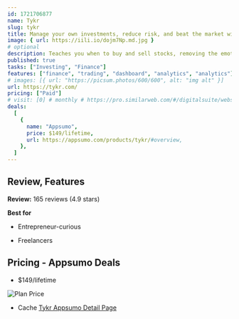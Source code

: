 ```yaml
---
id: 1721706877
name: Tykr
slug: tykr
title: Manage your own investments, reduce risk, and beat the market with ease
image: { url: https://iili.io/dojm7Np.md.jpg }
# optional
description: Teaches you when to buy and sell stocks, removing the emotions and guesswork from investingTykr provides a summary for each stock, helping you understand the key reasons for its investment potential
published: true
tasks: ["Investing", "Finance"]
features: ["finance", "trading", "dashboard", "analytics", "analytics"]
# images: [{ url: "https://picsum.photos/600/600", alt: "img alt" }]
url: https://tykr.com/
pricing: ["Paid"]
# visit: [0] # monthly # https://pro.similarweb.com/#/digitalsuite/websiteanalysis/home
deals:
  [
    {
      name: "Appsumo",
      price: $149/lifetime,
      url: https://appsumo.com/products/tykr/#overview,
    },
  ]
---
```


## Review, Features

**Review:** 165 reviews (4.9 stars)

**Best for**

- Entrepreneur-curious

- Freelancers

## Pricing - Appsumo Deals

- $149/lifetime

<Img src="https://iili.io/dolWio7.png" alt="Plan Price" />

- Cache [Tykr Appsumo Detail Page](https://iili.io/doenmRR.png)
